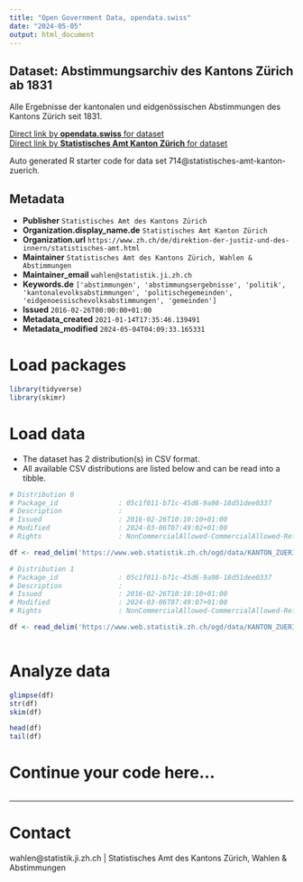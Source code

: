 ```yaml
---
title: "Open Government Data, opendata.swiss"
date: "2024-05-05"
output: html_document
---
```


## Dataset: Abstimmungsarchiv des Kantons Zürich ab 1831

Alle Ergebnisse der kantonalen und eidgenössischen Abstimmungen des Kantons Zürich seit 1831.

[Direct link by **opendata.swiss** for dataset](https://opendata.swiss/de/dataset/abstimmungsarchiv-des-kantons-zurich1)<br>
[Direct link by **Statistisches Amt Kanton Zürich** for dataset](https://www.zh.ch/de/politik-staat/wahlen-abstimmungen/abstimmungsarchiv.html)

Auto generated R starter code for data set 714@statistisches-amt-kanton-zuerich.

## Metadata

- **Publisher** `Statistisches Amt des Kantons Zürich`
- **Organization.display_name.de** `Statistisches Amt Kanton Zürich`
- **Organization.url** `https://www.zh.ch/de/direktion-der-justiz-und-des-innern/statistisches-amt.html`
- **Maintainer** `Statistisches Amt des Kantons Zürich, Wahlen & Abstimmungen`
- **Maintainer_email** `wahlen@statistik.ji.zh.ch`
- **Keywords.de** `['abstimmungen', 'abstimmungsergebnisse', 'politik', 'kantonalevolksabstimmungen', 'politischegemeinden', 'eidgenoessischevolksabstimmungen', 'gemeinden']`
- **Issued** `2016-02-26T00:00:00+01:00`
- **Metadata_created** `2021-01-14T17:35:46.139491`
- **Metadata_modified** `2024-05-04T04:09:33.165331`


# Load packages

```r

library(tidyverse)
library(skimr)

```

# Load data

-   The dataset has 2 distribution(s) in CSV format.
-   All available CSV distributions are listed below and can be read into a tibble.

```r

# Distribution 0
# Package_id               : 05c1f011-b71c-45d6-9a98-18d51dee0337
# Description              : 
# Issued                   : 2016-02-26T10:10:10+01:00
# Modified                 : 2024-03-06T07:49:02+01:00
# Rights                   : NonCommercialAllowed-CommercialAllowed-ReferenceRequired

df <- read_delim('https://www.web.statistik.zh.ch/ogd/data/KANTON_ZUERICH_abstimmungsarchiv_gemeinden.csv')

# Distribution 1
# Package_id               : 05c1f011-b71c-45d6-9a98-18d51dee0337
# Description              : 
# Issued                   : 2016-02-26T10:10:10+01:00
# Modified                 : 2024-03-06T07:49:07+01:00
# Rights                   : NonCommercialAllowed-CommercialAllowed-ReferenceRequired

df <- read_delim('https://www.web.statistik.zh.ch/ogd/data/KANTON_ZUERICH_abstimmungsarchiv_kanton.csv')



```

# Analyze data

```r

glimpse(df)
str(df)
skim(df)

head(df)
tail(df)

```

# Continue your code here...

```r

```

------------------------------------------------------------------------

# Contact

wahlen@statistik.ji.zh.ch | Statistisches Amt des Kantons Zürich, Wahlen & Abstimmungen
